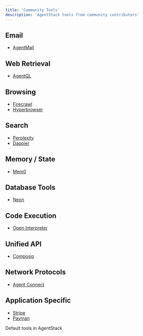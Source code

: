 ```yaml
---
title: 'Community Tools'
description: 'AgentStack tools from community contributors'
---
```


## Email
 - [AgentMail](/tools/tool/agentmail)

## Web Retrieval
- [AgentQL](/tools/tool/agentql)

## Browsing

[//]: # (- [Browserbase]&#40;/tools/tool/browserbase&#41;)
- [Firecrawl](/tools/tool/firecrawl)
- [Hyperbrowser](/tools/tool/hyperbrowser)

## Search
- [Perplexity](/tools/tool/perplexity)
- [Dappier](/tools/tool/dappier)

## Memory / State

- [Mem0](/tools/tool/mem0)

## Database Tools
- [Neon](/tools/tool/neon) 

## Code Execution

- [Open Interpreter](/tools/tool/open-interpreter)

## Unified API

- [Composio](/tools/tool/composio)

## Network Protocols
- [Agent Connect](/tools/tool/agent-connect)

## Application Specific
- [Stripe](/tools/tool/stripe)
- [Payman](/tools/tool/payman)
<CardGroup cols={1}>
  <Card
    title="Core Tools"
    icon="hammer"
    href="/tools/core"
  >
    Default tools in AgentStack
  </Card>
</CardGroup>
